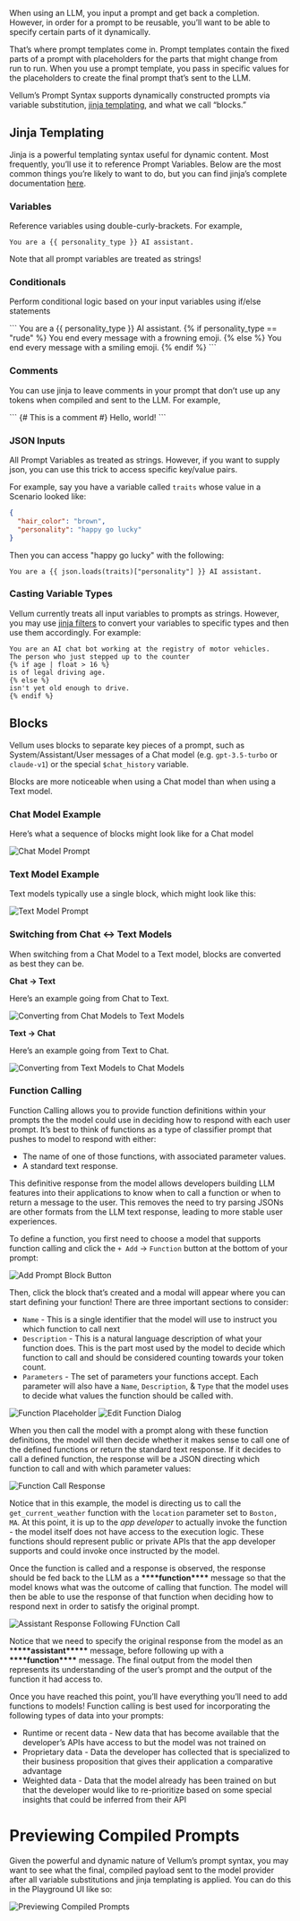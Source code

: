 When using an LLM, you input a prompt and get back a completion.
However, in order for a prompt to be reusable, you’ll want to
be able to specify certain parts of it dynamically.

That’s where prompt templates come in. Prompt templates contain
the fixed parts of a prompt with placeholders for the parts that
might change from run to run. When you use a prompt template,
you pass in specific values for the placeholders to create
the final prompt that’s sent to the LLM.

Vellum’s Prompt Syntax supports dynamically constructed
prompts via variable substitution, [jinja templating](https://jinja.palletsprojects.com/en/3.1.x/templates/),
and what we call “blocks.”

## Jinja Templating

Jinja is a powerful templating syntax useful for dynamic content.
Most frequently, you’ll use it to reference Prompt Variables.
Below are the most common things you’re likely to want to do,
but you can find jinja’s complete documentation
[here](https://jinja.palletsprojects.com/en/3.1.x/templates/).

### Variables

Reference variables using double-curly-brackets. For example,

<CodeBlock title="Reference Variables">``` You are a {{ personality_type }} AI assistant. ```</CodeBlock>

<Callout intent="warning">Note that all prompt variables are treated as strings!</Callout>

### Conditionals

Perform conditional logic based on your input variables using if/else statements

<CodeBlock title="Conditional Example">
```
You are a {{ personality_type }} AI assistant.
{% if personality_type == "rude" %}
You end every message with a frowning emoji.
{% else %}
You end every message with a smiling emoji.
{% endif %}
```
</CodeBlock>

### Comments

You can use jinja to leave comments in your prompt that don’t use up any
tokens when compiled and sent to the LLM. For example,

<CodeBlock title="Comment Example">
```
{# This is a comment #}
Hello, world!
```
</CodeBlock>

### JSON Inputs

All Prompt Variables as treated as strings. However, if you want to supply json, you can use this trick to access specific key/value pairs.

For example, say you have a variable called `traits` whose value in a Scenario looked like:

```json
{
  "hair_color": "brown",
  "personality": "happy go lucky"
}
```

Then you can access "happy go lucky" with the following:

```
You are a {{ json.loads(traits)["personality"] }} AI assistant.

```

### Casting Variable Types

Vellum currently treats all input variables to prompts as strings. However, you may use [jinja filters](https://jinja.palletsprojects.com/en/3.1.x/templates/#list-of-builtin-filters) to convert your variables to specific types and then use them accordingly. For example:

```
You are an AI chat bot working at the registry of motor vehicles.
The person who just stepped up to the counter
{% if age | float > 16 %}
is of legal driving age.
{% else %}
isn't yet old enough to drive.
{% endif %}
```

## Blocks

Vellum uses blocks to separate key pieces of a prompt, such as System/Assistant/User messages of a Chat model (e.g. `gpt-3.5-turbo` or `claude-v1`) or the special `$chat_history` variable.

Blocks are more noticeable when using a Chat model than when using a Text model.

### Chat Model Example

Here’s what a sequence of blocks might look like for a Chat model

![Chat Model Prompt](https://storage.googleapis.com/vellum-public/help-docs/chat_model_example.png)

### Text Model Example

Text models typically use a single block, which might look like this:

![Text Model Prompt](https://storage.googleapis.com/vellum-public/help-docs/text_model_example.png)

### Switching from Chat ↔ Text Models

When switching from a Chat Model to a Text model, blocks are converted as best they can be.

**Chat → Text**

Here’s an example going from Chat to Text.

![Converting from Chat Models to Text Models](https://storage.googleapis.com/vellum-public/help-docs/chat_to_text_conversion.png)

**Text → Chat**

Here’s an example going from Text to Chat.

![Converting from Text Models to Chat Models](https://storage.googleapis.com/vellum-public/help-docs/text_to_chat_conversion.png)

### Function Calling

Function Calling allows you to provide function definitions within your prompts the the model could use in deciding how to respond with each user prompt. It’s best to think of functions as a type of classifier prompt that pushes to model to respond with either:

- The name of one of those functions, with associated parameter values.
- A standard text response.

This definitive response from the model allows developers building LLM features into their applications to know when to call a function or when to return a message to the user. This removes the need to try parsing JSONs are other formats from the LLM text response, leading to more stable user experiences.

To define a function, you first need to choose a model that supports function calling and click the `+ Add` → `Function` button at the bottom of your prompt:

![Add Prompt Block Button](https://storage.googleapis.com/vellum-public/help-docs/add_prompt_block_button.png)

Then, click the block that’s created and a modal will appear where you can start defining your function! There are three important sections to consider:

- `Name` - This is a single identifier that the model will use to instruct you which function to call next
- `Description` - This is a natural language description of what your function does. This is the part most used by the model to decide which function to call and should be considered counting towards your token count.
- `Parameters` - The set of parameters your functions accept. Each parameter will also have a `Name`, `Description`, & `Type` that the model uses to decide what values the function should be called with.

![Function Placeholder](https://storage.googleapis.com/vellum-public/help-docs/function_placeholder.png)
![Edit Function Dialog](https://storage.googleapis.com/vellum-public/help-docs/edit_function_dialog.png)

When you then call the model with a prompt along with these function definitions, the model will then decide whether it makes sense to call one of the defined functions or return the standard text response. If it decides to call a defined function, the response will be a JSON directing which function to call and with which parameter values:

![Function Call Response](https://storage.googleapis.com/vellum-public/help-docs/function_call_response.png)

Notice that in this example, the model is directing us to call the `get_current_weather` function with the `location` parameter set to `Boston, MA`. At this point, it is up to the _app developer_ to actually invoke the function - the model itself does not have access to the execution logic. These functions should represent public or private APIs that the app developer supports and could invoke once instructed by the model.

Once the function is called and a response is observed, the response should be fed back to the LLM as a **\*\*\*\***function**\*\*\*\*** message so that the model knows what was the outcome of calling that function. The model will then be able to use the response of that function when deciding how to respond next in order to satisfy the original prompt.

![Assistant Response Following FUnction Call](https://storage.googleapis.com/vellum-public/help-docs/assistant_response_following_function.png)

Notice that we need to specify the original response from the model as an \***\*\*\*\***assistant\***\*\*\*\*** message, before following up with a **\*\*\*\***function**\*\*\*\*** message. The final output from the model then represents its understanding of the user’s prompt and the output of the function it had access to.

Once you have reached this point, you’ll have everything you’ll need to add functions to models! Function calling is best used for incorporating the following types of data into your prompts:

- Runtime or recent data - New data that has become available that the developer’s APIs have access to but the model was not trained on
- Proprietary data - Data the developer has collected that is specialized to their business proposition that gives their application a comparative advantage
- Weighted data - Data that the model already has been trained on but that the developer would like to re-prioritize based on some special insights that could be inferred from their API

# Previewing Compiled Prompts

Given the powerful and dynamic nature of Vellum’s prompt syntax, you may want to see what the final, compiled payload sent to the model provider after all variable substitutions and jinja templating is applied. You can do this in the Playground UI like so:

![Previewing Compiled Prompts](https://storage.googleapis.com/vellum-public/help-docs/previewing_compiled_prompts.gif)
